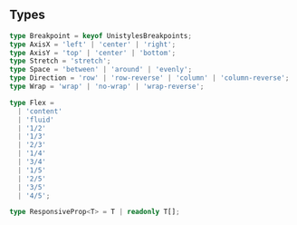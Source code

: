 ## Types

```ts
type Breakpoint = keyof UnistylesBreakpoints;
type AxisX = 'left' | 'center' | 'right';
type AxisY = 'top' | 'center' | 'bottom';
type Stretch = 'stretch';
type Space = 'between' | 'around' | 'evenly';
type Direction = 'row' | 'row-reverse' | 'column' | 'column-reverse';
type Wrap = 'wrap' | 'no-wrap' | 'wrap-reverse';

type Flex =
  | 'content'
  | 'fluid'
  | '1/2'
  | '1/3'
  | '2/3'
  | '1/4'
  | '3/4'
  | '1/5'
  | '2/5'
  | '3/5'
  | '4/5';

type ResponsiveProp<T> = T | readonly T[];
```
